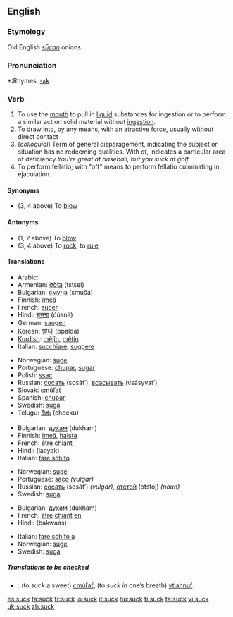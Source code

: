 ==English==

===Etymology===
Old English ''[[sūcan]]''
onions.
===Pronunciation===
*:Rhymes: [[Rhymes:English:-ʌk|-ʌk]]

===Verb===
{{en-verb}}

# To use the [[mouth]] to pull in [[liquid]] substances for ingestion or to perform a similar act on solid material without [[ingestion]].
# To draw into, by any means, with an atractive force, usually without direct contact
# (''colloquial'') Term of general disparagement, indicating the subject or situation has no redeeming qualities.  With ''at'', indicates a particular area of deficiency.''You're great at baseball, but you suck at golf.''
# To perform fellatio; with "off" means to perform fellatio culminating in ejaculation.

====Synonyms====
*(3, 4 above) To [[blow]]

====Antonyms====
*(1, 2 above) To [[blow]]
*(3, 4 above) To [[rock]], to [[rule]]

====Translations====
{{trans-top|To use the mouth to pull in liquid substances for ingestion or to perform a similar act on solid material without ingestion}}
*Arabic: {{ARchar|[[مص]]}}
*Armenian: [[ծծել]] (tstsel)
*Bulgarian: [[смуча]] (smuča)
*Finnish: [[imeä]]
*French: [[sucer]]
*Hindi: [[चूसना]] (ćūsnā)
*German: [[saugen]]
*Korean: [[빨다]] (ppalda) 
*[[Kurdish]]: [[mêjîn]], [[mêtin]]
*Italian: [[succhiare]], [[suggere]]
{{trans-mid}}
*Norwegian: [[suge]]
*Portuguese: [[chupar]], [[sugar]]
*Polish: [[ssać]]
*Russian: [[сосать]] (sosát’), [[всасывать]] (vsásyvat’)
*Slovak: [[cmúľať]]
*Spanish: [[chupar]]
*Swedish: [[suga]]
*Telugu: [[చీకు]] (cheeku)
{{trans-bottom}}

{{trans-top|colloquial: term of general disparagement}}
*Bulgarian: [[духам]] (dukham)
*Finnish: [[imeä]], [[haista]]
*French:  [[être]] [[chiant]]
*Hindi: (laayak)
*Italian: [[fare schifo]]
{{trans-mid}}
*Norwegian: [[suge]]
*Portuguese: [[saco]] ''(vulgar)''
*Russian: [[сосать]] (sosát’) ''(vulgar)'', [[отстой]] (otstój) ''(noun)''
*Swedish: [[suga]]
{{trans-bottom}}

{{trans-top|colloquial: with at, indicates a particular area of deficiency}}
*Bulgarian: [[духам]] (dukham)
*French:  [[être]] [[chiant]] [[en]]
*Hindi: (bakwaas)
{{trans-mid}}
*Italian: [[fare schifo a]]
*Norwegian: [[suge]]
*Swedish: [[suga]]
{{trans-bottom}}

=====Translations to be checked=====
{{checktrans}}
*{{ttbc|Slovak}}: (to ''suck'' a sweet) [[cmúľať]], (to ''suck in'' one’s breath) [[vtiahnuť]]

[[es:suck]]
[[fa:suck]]
[[fr:suck]]
[[io:suck]]
[[it:suck]]
[[hu:suck]]
[[fi:suck]]
[[ta:suck]]
[[vi:suck]]
[[uk:suck]]
[[zh:suck]]